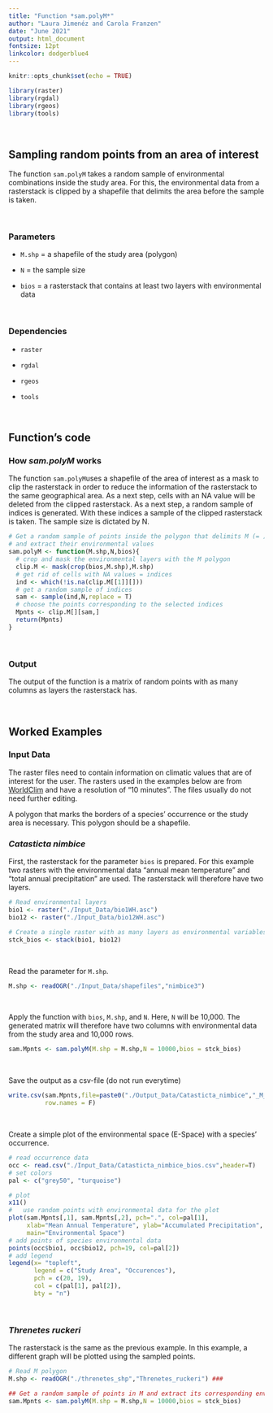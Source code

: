 ```yaml
---
title: "Function *sam.polyM*"
author: "Laura Jimenéz and Carola Franzen"
date: "June 2021"
output: html_document
fontsize: 12pt
linkcolor: dodgerblue4
---
```


```r
knitr::opts_chunk$set(echo = TRUE)

library(raster)
library(rgdal)
library(rgeos)
library(tools)
```
\

## Sampling random points from an area of interest

The function `sam.polyM` takes a random sample of environmental combinations inside the study area. For this, the environmental data from a rasterstack is clipped by a shapefile that delimits the area before the sample is taken.
\

\

### Parameters

* `M.shp` = a shapefile of the study area (polygon)
\

* `N` = the sample size
\

* `bios` = a rasterstack that contains at least two layers with environmental data
\

\

### Dependencies

* `raster`
\

* `rgdal`
\

* `rgeos`
\

* `tools`
\

\

## Function's code


### How *sam.polyM* works

The function `sam.polyM`uses a shapefile of the area of interest as a mask to clip the rasterstack in order to reduce the information of the rasterstack to the same geographical area. As a next step, cells with an NA value will be deleted from the clipped rasterstack. As a next step, a random sample of indices is generated. With these indices a sample of the clipped rasterstack is taken. The sample size is dictated by N.

```r
# Get a random sample of points inside the polygon that delimits M (= )
# and extract their environmental values
sam.polyM <- function(M.shp,N,bios){
  # crop and mask the environmental layers with the M polygon
  clip.M <- mask(crop(bios,M.shp),M.shp)
  # get rid of cells with NA values = indices
  ind <- which(!is.na(clip.M[[1]][]))
  # get a random sample of indices
  sam <- sample(ind,N,replace = T)
  # choose the points corresponding to the selected indices
  Mpnts <- clip.M[][sam,]
  return(Mpnts)
}
```
\

### Output

The output of the function is a matrix of random points with as many columns as layers the rasterstack has.
\

\

## Worked Examples

### Input Data

The raster files need to contain information on climatic values that are of interest for the user. The rasters used in the examples below are from [WorldClim](https://worldclim.org/data/index.html) and have a resolution of "10 minutes". The files usually do not need further editing.

A polygon that marks the borders of a species' occurrence or the study area is necessary. This polygon should be a shapefile.
\

### *Catasticta nimbice*

First, the rasterstack for the parameter `bios` is prepared. For this example two rasters with the environmental data "annual mean temperature" and "total annual precipitation" are used. The rasterstack will therefore have two layers.

```r
# Read environmental layers
bio1 <- raster("./Input_Data/bio1WH.asc")
bio12 <- raster("./Input_Data/bio12WH.asc")

# Create a single raster with as many layers as environmental variables
stck_bios <- stack(bio1, bio12)
```
\

Read the parameter for `M.shp`.

```r
M.shp <- readOGR("./Input_Data/shapefiles","nimbice3")
```
\

Apply the function with `bios`, `M.shp`, and `N`. Here, `N` will be 10,000. The generated matrix will therefore have two columns with environmental data from the study area and 10,000 rows.

```r
sam.Mpnts <- sam.polyM(M.shp = M.shp,N = 10000,bios = stck_bios)
```
\

Save the output as a csv-file (do not run everytime)

```r
write.csv(sam.Mpnts,file=paste0("./Output_Data/Catasticta_nimbice","_M_bios.csv"),
          row.names = F)
```
\

Create a simple plot of the environmental space (E-Space) with a species' occurrence.
```r
# read occurrence data
occ <- read.csv("./Input_Data/Catasticta_nimbice_bios.csv",header=T) 
# set colors
pal <- c("grey50", "turquoise")

# plot
x11()
#   use random points with environmental data for the plot
plot(sam.Mpnts[,1], sam.Mpnts[,2], pch=".", col=pal[1], 
     xlab="Mean Annual Temperature", ylab="Accumulated Precipitation", 
     main="Environmental Space") 
# add points of species environmental data
points(occ$bio1, occ$bio12, pch=19, col=pal[2])
# add legend
legend(x= "topleft",
       legend = c("Study Area", "Occurences"),
       pch = c(20, 19),
       col = c(pal[1], pal[2]),
       bty = "n")
```
\



### *Threnetes ruckeri*

The rasterstack is the same as the previous example. In this example, a different graph will be plotted using the sampled points.

```r
# Read M polygon
M.shp <- readOGR("./threnetes_shp","Threnetes_ruckeri") ###

## Get a random sample of points in M and extract its corresponding environmental values
sam.Mpnts <- sam.polyM(M.shp = M.shp,N = 10000,bios = stck_bios)


```


